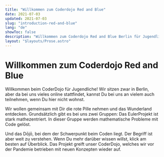 ```yaml
---
title: "Willkommen zum Coderdojo Red and Blue"
date: 2021-07-03
updated: 2021-07-03
slug: "introduction-red-and-blue"
lang: "de"
showToc: false
description: "Willkommen zum Coderdojo Red and Blue Berlin für Jugendliche."
layout: "$layouts/Prose.astro"
---
```




# Willkommen zum Coderdojo Red and Blue

Willkommen beim CoderDojo für Jugendliche! Wir sitzen zwar in Berlin, aber da bei uns vieles online stattfindet, kannst
Du bei uns an vielem auch teilnehmen, wenn Du hier nicht wohnst.

Wir wollen gemeinsam mit Dir die rote Pille nehmen und das Wunderland entdecken. Grundsätzlich gibt es bei uns zwei
Gruppen: Das EulerProjekt ist stark mathezentriert. In dieser Gruppe werden mathematische Probleme mit Code gelöst.

Und das Dōjō, bei dem der Schwerpunkt beim Coden liegt. Der Begriff ist aber weit zu verstehen. Wenn Du mehr darüber
wissen willst, klick am besten auf Überblick. Das Projekt greift unser CoderDojo, welches wir vor der Pandemie betrieben
mit neuen Konzepten wieder auf.
